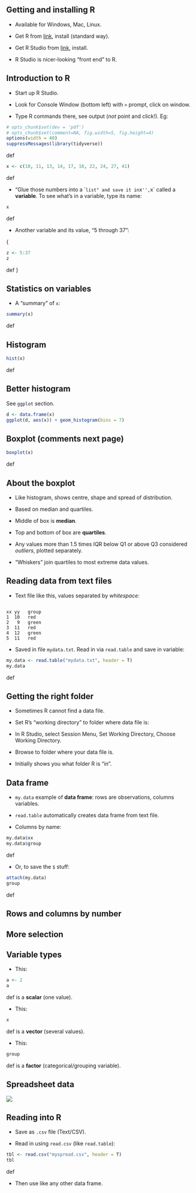 \section{Introduction to R}
\frame{\sectionpage}

## Getting and installing R


* Available for Windows, Mac, Linux.

* Get R from [link](www.r-project.org), install (standard way).

* Get R Studio from [link](www.rstudio.org), install.

* R Studio is nicer-looking "front end" to R.



## Introduction to R


* Start up R Studio.

* Look for Console Window (bottom left) with `>` prompt,
click on window.

* Type R commands there, see output (*not* point and
click!). Eg:

```r
# opts_chunk$set(dev = 'pdf')
# opts_chunk$set(comment=NA, fig.width=5, fig.height=4)
options(width = 40)
suppressMessages(library(tidyverse))
```
def 
```r
x <- c(10, 11, 13, 14, 17, 18, 22, 24, 27, 41)
```
def 

* "Glue those numbers into a ``list" and save it in
`x`'', `x` called a **variable**. To see what's
in a variable, type its name:
```r
x
```
def 


* Another variable and its value, "5 through 37":

{\small  
```r
z <- 5:37
z
```
def 
}  



## Statistics on variables


* A "summary" of `x`:
```r
summary(x)
```
def 

\begin{multicols}{2}


* Or: mean:
```r
mean(x)
```
def 


* median:
```r
median(x)
```
def 

* standard deviation:
```r
sd(x)
```
def 


* inter-quartile range (note UPPERCASE):
```r
IQR(x)
```
def 
\end{multicols}


## Histogram
```r
hist(x)
```
def 


## Better histogram
See `ggplot` section.
```r
d <- data.frame(x)
ggplot(d, aes(x)) + geom_histogram(bins = 7)
```

 


## Boxplot (comments next page)
```r
boxplot(x)
```
def 


## About the boxplot


* Like histogram, shows centre, shape and spread of distribution.

* Based on median and quartiles.

* Middle of box is **median**.

* Top and bottom of  box are **quartiles**.

* Any values more than 1.5 times IQR below Q1 or above Q3
considered *outliers*, plotted separately.

* "Whiskers" join quartiles to most extreme data values.



## Reading data from text files


* Text file like this, values separated by *whitespace*:

```

xx yy   group
1  10   red
2   9   green
3  11   red
4  12   green
5  11   red

```


* Saved in file `mydata.txt`. Read in via
`read.table` and save in variable:
```r
my.data <- read.table("mydata.txt", header = T)
my.data
```
def 



## Getting the right folder


* Sometimes R cannot find a data file.

* Set R's "working directory" to folder where data file is:


* In R Studio, select Session Menu, Set Working Directory,
Choose Working Directory.

* Browse to folder where your data file is.

* Initially shows you what folder R is "in".




## Data frame


* `my.data` example of **data frame**: rows are
observations, columns variables.

* `read.table` automatically creates data frame from text file.

* Columns by name:
```r
my.data$xx
my.data$group
```
def 


* Or, to save the `$` stuff:
```r
attach(my.data)
group
```
def 



## Rows and columns by number
\begin{multicols}{2}


* `my.data`:
```r
my.data
```
def 

* The value in 3rd row and 2nd column:
```r
my.data[3, 2]
```
def 


* Whole 3rd row:
```r
my.data[3, ]
```
def 


* Whole 2nd column:
```r
my.data[, 2]
```
def 

\end{multicols}


## More selection
\begin{multicols}{2}


* All the columns *except* the second:
```r
my.data[, -2]
```
def 


* First through third rows:
```r
my.data[1:3, ]
```
def 


* Third and fifth rows:
```r
my.data[c(3, 5), ]
```
def 

\end{multicols}

## Variable types


* This:
```r
a <- 2
a
```
def 
is a **scalar** (one value). 


* This:
```r
x
```
def 
is a **vector** (several values).

* This:
```r
group
```
def 
is a **factor** (categorical/grouping variable).  



## Spreadsheet data

![](myspread.png)



## Reading into R


* Save as `.csv` file (Text/CSV).

* Read in using `read.csv` (like `read.table`):
```r
tbl <- read.csv("myspread.csv", header = T)
tbl
```
def 


* Then use like any other data frame.



